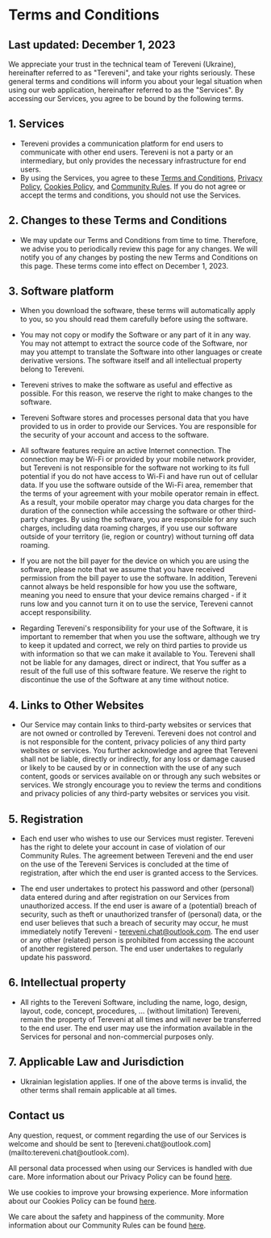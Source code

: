 # Terms and Conditions

## Last updated: December 1, 2023

We appreciate your trust in the technical team of Tereveni (Ukraine), hereinafter referred to as "Tereveni", and take your rights seriously. These general terms and conditions will inform you about your legal situation when using our web application, hereinafter referred to as the "Services". By accessing our Services, you agree to be bound by the following terms.

## 1. Services

- Tereveni provides a communication platform for end users to communicate with other end users. Tereveni is not a party or an intermediary, but only provides the necessary infrastructure for end users.
- By using the Services, you agree to these [Terms and Conditions](), [Privacy Policy](/en/privacy-policy), [Cookies Policy](/en/cookies-policy), and [Community Rules](/en/community-rules). If you do not agree or accept the terms and conditions, you should not use the Services.

## 2. Changes to these Terms and Conditions

- We may update our Terms and Conditions from time to time. Therefore, we advise you to periodically review this page for any changes. We will notify you of any changes by posting the new Terms and Conditions on this page. These terms come into effect on December 1, 2023.

## 3. Software platform

- When you download the software, these terms will automatically apply to you, so you should read them carefully before using the software.

- You may not copy or modify the Software or any part of it in any way. You may not attempt to extract the source code of the Software, nor may you attempt to translate the Software into other languages or create derivative versions. The software itself and all intellectual property belong to Tereveni.

- Tereveni strives to make the software as useful and effective as possible. For this reason, we reserve the right to make changes to the software.

- Tereveni Software stores and processes personal data that you have provided to us in order to provide our Services. You are responsible for the security of your account and access to the software.

- All software features require an active Internet connection. The connection may be Wi-Fi or provided by your mobile network provider, but Tereveni is not responsible for the software not working to its full potential if you do not have access to Wi-Fi and have run out of cellular data. If you use the software outside of the Wi-Fi area, remember that the terms of your agreement with your mobile operator remain in effect. As a result, your mobile operator may charge you data charges for the duration of the connection while accessing the software or other third-party charges. By using the software, you are responsible for any such charges, including data roaming charges, if you use our software outside of your territory (ie, region or country) without turning off data roaming.

- If you are not the bill payer for the device on which you are using the software, please note that we assume that you have received permission from the bill payer to use the software. In addition, Tereveni cannot always be held responsible for how you use the software, meaning you need to ensure that your device remains charged - if it runs low and you cannot turn it on to use the service, Tereveni cannot accept responsibility.

- Regarding Tereveni's responsibility for your use of the Software, it is important to remember that when you use the software, although we try to keep it updated and correct, we rely on third parties to provide us with information so that we can make it available to You. Tereveni shall not be liable for any damages, direct or indirect, that You suffer as a result of the full use of this software feature. We reserve the right to discontinue the use of the Software at any time without notice.

## 4. Links to Other Websites

- Our Service may contain links to third-party websites or services that are not owned or controlled by Tereveni. Tereveni does not control and is not responsible for the content, privacy policies of any third party websites or services. You further acknowledge and agree that Tereveni shall not be liable, directly or indirectly, for any loss or damage caused or likely to be caused by or in connection with the use of any such content, goods or services available on or through any such websites or services. We strongly encourage you to review the terms and conditions and privacy policies of any third-party websites or services you visit.

## 5. Registration

- Each end user who wishes to use our Services must register. Tereveni has the right to delete your account in case of violation of our Community Rules. The agreement between Tereveni and the end user on the use of the Tereveni Services is concluded at the time of registration, after which the end user is granted access to the Services.

- The end user undertakes to protect his password and other (personal) data entered during and after registration on our Services from unauthorized access. If the end user is aware of a (potential) breach of security, such as theft or unauthorized transfer of (personal) data, or the end user believes that such a breach of security may occur, he must immediately notify Tereveni - [tereveni.chat@outlook.com](mailto:tereveni.chat@outlook.com). The end user or any other (related) person is prohibited from accessing the account of another registered person. The end user undertakes to regularly update his password.

## 6. Intellectual property

- All rights to the Tereveni Software, including the name, logo, design, layout, code, concept, procedures, … (without limitation) Tereveni, remain the property of Tereveni at all times and will never be transferred to the end user. The end user may use the information available in the Services for personal and non-commercial purposes only.

## 7. Applicable Law and Jurisdiction

- Ukrainian legislation applies. If one of the above terms is invalid, the other terms shall remain applicable at all times.

## Contact us

<div className="-mt-3">
  Any question, request, or comment regarding the use of our Services is welcome and should be sent to [tereveni.chat@outlook.com](mailto:tereveni.chat@outlook.com).

All personal data processed when using our Services is handled with due care. More information about our Privacy Policy can be found [here](/en/privacy-policy).

We use cookies to improve your browsing experience. More information about our Cookies Policy can be found [here](/en/cookies-policy).

We care about the safety and happiness of the community. More information about our Community Rules can be found [here](/en/community-rules).

</div>
